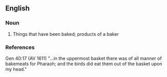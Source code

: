 ==English==

===Noun===
{{en-noun}}

# Things that have been baked; products of a baker

===References===
Gen 40:17 (AV 1611) "...in the uppermost basket there was of all manner of bakemeats for Pharaoh; and the birds did eat them out of the basket upon my head."